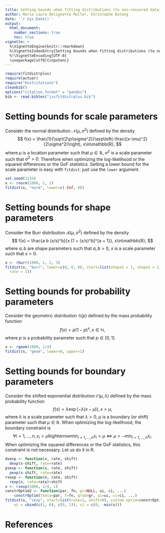 ```yaml
---
title: Setting bounds when fitting distributions (to non-censored data)
author: Marie Laure Delignette Muller, Christophe Dutang
date: '`r Sys.Date()`'
output:
  html_document:
    number_sections: true
    toc: true
vignette: >
  %\VignetteEngine{knitr::rmarkdown}
  %\VignetteIndexEntry{Setting bounds when fitting distributions (to non-censored data)} 
  %!\VignetteEncoding{UTF-8}
  \usepackage[utf8]{inputenc}
---
```


```r
require(fitdistrplus)
require(actuar)
require("knitcitations")
cleanbib()
options("citation_format" = "pandoc")
bib <- read.bibtex("jssfitdistrplus.bib")
```

# Setting bounds for scale parameters

Consider the normal distribution $\mathcal{N}(\mu, \sigma^2)$
defined by the density
$$
f(x) = \frac{1}{\sqrt{2\pi\sigma^2}}\exp\left(-\frac{(x-\mu)^2}{2\sigma^2}\right),
x\in\mathbb{R},
$$
where $\mu$ is a location parameter such that $\mu\in\mathbb{R}$,
$\sigma^2$ is a scale parameter such that $\sigma^2>0$.
Therefore when optimizing the log-likelihood or the squared differences or 
the GoF statistics.
Setting a lower bound for the scale parameter is easy with `fitdist`: just use
the `lower` argument.
```r
set.seed(1234)
x <- rnorm(1000, 1, 2)
fitdist(x, "norm", lower=c(-Inf, 0))
```


# Setting bounds for shape parameters

Consider the Burr distribution $\mathcal B(\mu, \sigma^2)$
defined by the density
$$
f(x) = \frac{a b (x/s)^b}{x [1 + (x/s)^b]^{a + 1}},
x\in\mathbb{R},
$$
where $a,b$ are shape parameters such that $a,b>0$,
$s$ is a scale parameter such that $s>0$.
```r
x <- rburr(1000, 1, 2, 3)
fitdist(x, "burr", lower=c(0, 0, 0), start=list(shape1 = 1, shape2 = 1, 
  rate = 1))
```


# Setting bounds for probability parameters

Consider the geometric distribution $\mathcal G(p)$
defined by the mass probability function
$$
f(x) = p(1-p)^x,
x\in\mathbb{N},
$$
where $p$ is a probability parameter such that $p\in[0,1]$.
```r
x <- rgeom(1000, 1/4)
fitdist(x, "geom", lower=0, upper=1)
```


# Setting bounds for boundary parameters

Consider the shifted exponential distribution $\mathcal E(\mu,\lambda)$
defined by the mass probability function
$$
f(x) = \lambda \exp(-\lambda(x-\mu)),
x>\mu,
$$
where $\lambda$ is a scale parameter such that $\lambda>0$,
$\mu$ is a boundary (or shift) parameter such that $\mu\in\mathbb{R}$.
When optimizing the log-likelihood, the boundary constraint is
$$
\forall i=1,\dots,n, x_i>\mu
\mathbb{R}ightarrow
\min_{i=1,\dots,n} x_i > \mu
\Leftrightarrow 
\mu > -\min_{i=1,\dots,n} x_i.
$$
When optimizing the squared differences or the GoF statistics,
this constraint is not necessary. 
Let us do it in R.
```r
dsexp <- function(x, rate, shift)
  dexp(x-shift, rate=rate)
psexp <- function(x, rate, shift)
  pexp(x-shift, rate=rate)
rsexp <- function(n, rate, shift)
  rexp(n, rate=rate)+shift
x <- rsexp(1000, 1/4, 1)
constrOptim2 <- function(par, fn, gr=NULL, ui, ci, ...)
	constrOptim(theta=par, f=fn, grad=gr, ui=ui, ci=ci, ...)
fitdist(x, "sexp", start=list(rate=1, shift=0), custom.optim=constrOptim2, 
	ui = cbind(c(1, 0), c(0, 1)), ci = c(0, -min(x)))
```

<!-- 
dexp(-1, 1, log=TRUE)
log(dsexp(-1, 1, 0))
dsexp <- function(x, rate, shift)
  {
  cat("par", rate, shift, "\n")
  dexp(x-shift, rate=rate)
  }

fitdist(x, "sexp", method="mle", optim.method="L-BFGS-B", lower=c(1e-3, -min(x)), start=list(rate=1, shift=0), control=list(trace=1, REPORT=1), silent=FALSE)
fitdist(x, "sexp", method="mle", lower=c(0, -min(x)), start=list(rate=1, shift=0), control=list(trace=1, REPORT=1), silent=FALSE)
-->

# References
